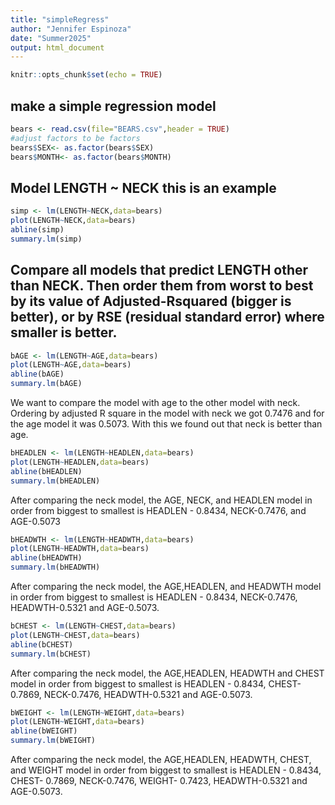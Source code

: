 ```yaml
---
title: "simpleRegress"
author: "Jennifer Espinoza"
date: "Summer2025"
output: html_document
---
```


```r
knitr::opts_chunk$set(echo = TRUE)
```

## make a simple regression model

```r
bears <- read.csv(file="BEARS.csv",header = TRUE)
#adjust factors to be factors
bears$SEX<- as.factor(bears$SEX)
bears$MONTH<- as.factor(bears$MONTH)
```

## Model LENGTH ~ NECK  this is an example  

```r
simp <- lm(LENGTH~NECK,data=bears)
plot(LENGTH~NECK,data=bears)
abline(simp)
summary.lm(simp)
```


## Compare all models that predict LENGTH other than NECK. Then order them from worst to best by its value of Adjusted-Rsquared (bigger is better), or by RSE (residual standard error) where smaller is better. 

```r
bAGE <- lm(LENGTH~AGE,data=bears)
plot(LENGTH~AGE,data=bears)
abline(bAGE)
summary.lm(bAGE)
```

We want to compare the model with age to the other model with neck.
Ordering by adjusted R square in the model with neck we got  0.7476 and for the age model it was 0.5073. With this we found out that neck is better than age.

```r
bHEADLEN <- lm(LENGTH~HEADLEN,data=bears)
plot(LENGTH~HEADLEN,data=bears)
abline(bHEADLEN)
summary.lm(bHEADLEN)
```

After comparing the neck model, the AGE, NECK, and HEADLEN model in order from biggest to smallest is HEADLEN - 0.8434, NECK-0.7476, and AGE-0.5073

```r
bHEADWTH <- lm(LENGTH~HEADWTH,data=bears)
plot(LENGTH~HEADWTH,data=bears)
abline(bHEADWTH)
summary.lm(bHEADWTH)
```

After comparing the neck model, the AGE,HEADLEN, and HEADWTH model in order from biggest to smallest is HEADLEN - 0.8434, NECK-0.7476, HEADWTH-0.5321 and AGE-0.5073.

```r
bCHEST <- lm(LENGTH~CHEST,data=bears)
plot(LENGTH~CHEST,data=bears)
abline(bCHEST)
summary.lm(bCHEST)
```

After comparing the neck model, the AGE,HEADLEN, HEADWTH and CHEST model in order from biggest to smallest is HEADLEN - 0.8434, CHEST- 0.7869,   NECK-0.7476, HEADWTH-0.5321 and AGE-0.5073.

```r
bWEIGHT <- lm(LENGTH~WEIGHT,data=bears)
plot(LENGTH~WEIGHT,data=bears)
abline(bWEIGHT)
summary.lm(bWEIGHT)
```

After comparing the neck model, the AGE,HEADLEN, HEADWTH, CHEST, and WEIGHT model in order from biggest to smallest is HEADLEN - 0.8434, CHEST- 0.7869, NECK-0.7476, WEIGHT- 0.7423, HEADWTH-0.5321 and AGE-0.5073.

